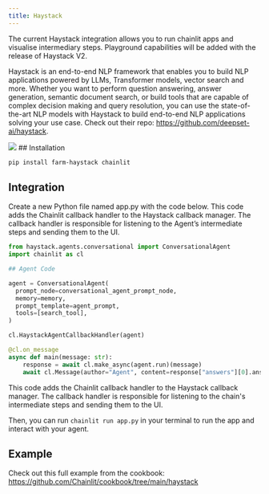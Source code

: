 ```yaml
---
title: Haystack
---
```


<Note>
  The current Haystack integration allows you to run chainlit apps and visualise intermediary steps. Playground capabilities will be added with the release of Haystack V2.
</Note>


Haystack is an end-to-end NLP framework that enables you to build NLP applications powered by LLMs, Transformer models, vector search and more. Whether you want to perform question answering, answer generation, semantic document search, or build tools that are capable of complex decision making and query resolution, you can use the state-of-the-art NLP models with Haystack to build end-to-end NLP applications solving your use case.
Check out their repo: https://github.com/deepset-ai/haystack.

<Frame caption="A Haystack agent run with reasoning steps">
  <img src="/images/chainlit-haystack.png" />
</Frame>
## Installation

```bash
pip install farm-haystack chainlit
```

## Integration

Create a new Python file named app.py with the code below. This code adds the Chainlit callback handler to the Haystack callback manager. The callback handler is responsible for listening to the Agent’s intermediate steps and sending them to the UI.

<CodeGroup>

```python Code Example
from haystack.agents.conversational import ConversationalAgent
import chainlit as cl

## Agent Code

agent = ConversationalAgent(
  prompt_node=conversational_agent_prompt_node,
  memory=memory,
  prompt_template=agent_prompt,
  tools=[search_tool],
)

cl.HaystackAgentCallbackHandler(agent)

@cl.on_message
async def main(message: str):
    response = await cl.make_async(agent.run)(message)
    await cl.Message(author="Agent", content=response["answers"][0].answer).send()

```
</CodeGroup>

This code adds the Chainlit callback handler to the Haystack callback manager.
The callback handler is responsible for listening to the chain's intermediate steps and sending them to the UI.

Then, you can run `chainlit run app.py` in your terminal to run the app and interact with your agent.

## Example
Check out this full example from the cookbook: https://github.com/Chainlit/cookbook/tree/main/haystack